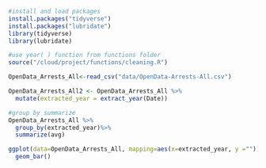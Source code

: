 ```r
#install and load packages
install.packages("tidyverse")
install.packages("lubridate")
library(tidyverse)
library(lubridate)
```

```r
#use year( ) function from functions folder
source("/cloud/project/functions/cleaning.R")

OpenData_Arrests_All<-read_csv("data/OpenData-Arrests-All.csv")

OpenData_Arrests_All2 <- OpenData_Arrests_All %>%
  mutate(extracted_year = extract_year(Date))

```

```r
#group by summarize
OpenData_Arrests_All %>%
  group_by(extracted_year)%>%
  summarize(avg)
```

```r
ggplot(data=OpenData_Arrests_All, mapping=aes(x=extracted_year, y =""))+
  geom_bar()
```

